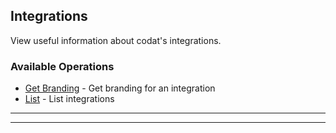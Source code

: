 
## Integrations
View useful information about codat's integrations.

### Available Operations

* [Get Branding](/csharp/integrations/get_branding) - Get branding for an integration
* [List](/csharp/integrations/list) - List integrations

---
<GetBranding />

---
<List />
